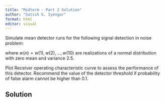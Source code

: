 ```yaml
---
title: "Midterm - Part 2 Solution"
author: "Satish G. Iyengar"
format: html
editor: visual
---
```



Simulate mean detector runs for the following signal detection in noise problem:

\begin{eqnarray}
H_0: x(n) & = & w(n), n = 1, 2, \ldots, 10 \\
H_1: x(n) & = & -1.5 + w(n), n = 1, 2, \ldots, 10,
\end{eqnarray}

where $w(n) = {w(1), w(2), ..., w(10)}$ are realizations of a normal distribution with zero mean and variance 2.5.

Plot Receiver operating characteristic curve to assess the performance of this detector. Recommend the value of the detector threshold if probability of false alarm cannot be higher than 0.1.

## Solution

